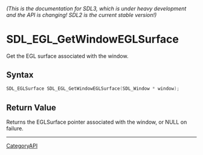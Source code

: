 ====== (This is the documentation for SDL3, which is under heavy development and the API is changing! SDL2 is the current stable version!) ======
= SDL_EGL_GetWindowEGLSurface =

Get the EGL surface associated with the window.

== Syntax ==

<syntaxhighlight lang='c'>
SDL_EGLSurface SDL_EGL_GetWindowEGLSurface(SDL_Window * window);
</syntaxhighlight>

== Return Value ==

Returns the EGLSurface pointer associated with the window, or NULL on
failure.

----
[[CategoryAPI]]


